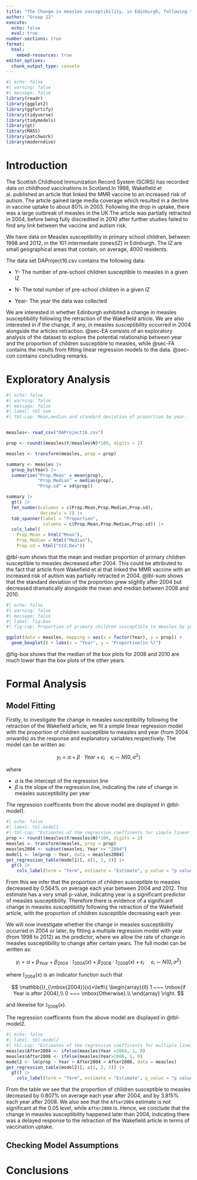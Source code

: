 ```yaml
---
title: "The Change in measles susceptibility, in Edinburgh, following the retraction of the Wakefield article "
author: "Group 12"
execute: 
  echo: false
  eval: true
number-sections: true
format:
  html:
    embed-resources: true
editor_options: 
  chunk_output_type: console
---
```


```r
#| echo: false
#| warning: false
#| message: false
library(readr)
library(ggplot2)
library(ggfortify)
library(tidyverse)
library(tidymodels)
library(gt)
library(MASS)
library(patchwork)
library(moderndive)
```

# Introduction {#sec-intro}

The Scottish Childhood Immunization Record System (SCIRS) has recorded data on childhood vaccinations in Scotland.In 1998, Wakefield et al. published an article that linked the MMR vaccine to an increased risk of autism. The article gained large media coverage which resulted in a decline in vaccine uptake to about 80% in 2003. Following the drop in uptake, there was a large outbreak of measles in the UK.The article was partially retracted in 2004, before being fully discredited in 2010 after further studies failed to find any link between the vaccine and autism risk.

We have data on Measles susceptibility in primary school children, between 1998 and 2012, in the 101 intermediate zones(IZ) in Edinburgh. The IZ are small geographical areas that contain, on average, 4000 residents.

The data set DAProject16.csv contains the following data:

-   Y- The number of pre-school children susceptible to measles in a given IZ

-   N- The total number of pre-school children in a given IZ

-   Year- The year the data was collected

We are interested in whether Edinburgh exhibited a change in measles susceptibility following the retraction of the Wakefield article. We are also interested in if the change, if any, in measles susceptibility occurred in 2004 alongside the articles retraction. @sec-EA consists of an exploratory analysis of the dataset to explore the potential relationship between year and the proportion of children susceptible to measles, while @sec-FA contains the results from fitting linear regression models to the data. @sec-con contains concluding remarks.


# Exploratory Analysis {#sec-EA}

```r
#| echo: false
#| warning: false
#| message: false
#| label: tbl-sum
#| tbl-cap: Mean,median and standard deviation of proportion by year.


measles<- read_csv("DAProject16.csv")

prop <- round((measles$Y/measles$N)*100, digits = 2)

measles <- transform(measles, prop = prop)

summary <- measles |>
  group_by(Year) |>
  summarise("Prop.Mean" = mean(prop),
            "Prop.Median" = median(prop),
            "Prop.sd" = sd(prop))

summary |>
  gt() |>
  fmt_number(columns = c(Prop.Mean,Prop.Median,Prop.sd),
             decimals = 2) |>
  tab_spanner(label = "Proportion",
              columns = c(Prop.Mean,Prop.Median,Prop.sd)) |>
  cols_label(
    Prop.Mean = html("Mean"),
    Prop.Median = html("Median"),
    Prop.sd = html("Std.Dev"))
```
@tbl-sum shows that the mean and median proportion of primary children susceptible to measles decreased after 2004. This could be attributed to the fact that article from Wakefield et al that linked the MMR vaccine with an increased risk of autism was partially retracted in 2004. @tbl-sum shows that the standard deviation of the proportion grew slightly after 2004 but decreased dramatically alongside the mean and median between 2008 and 2010.
```r
#| echo: false
#| warning: false
#| message: false
#| label: fig-box
#| fig-cap: Proportion of primary children susceptible to measles by year. 

ggplot(data = measles, mapping = aes(x = factor(Year), y = prop)) +
  geom_boxplot() + labs(x = "Year", y = "Proportion(in %)")
```
@fig-box shows that the median of the box plots for 2008 and 2010 are much lower than the box plots of the other years.

# Formal Analysis {#sec-FA}

## Model Fitting

Firstly, to investigate the change in measles susceptibility following the retraction of the Wakefield article, we fit a simple linear regression model with the proportion of children susceptible to measles and year (from 2004 onwards) as the response and explanatory variables respectively. The model can be written as:

$$
y_i = \alpha + \beta \cdot Year +\epsilon_i ~~~~ \epsilon_i \sim N(0, \sigma^2)
$$

where

-   $\alpha$ is the intercept of the regression line
-   $\beta$ is the slope of the regression line, indicating the rate of change in measles susceptibility per year

The regression coefficents from the above model are displayed in @tbl-model1.

```r
#| echo: false
#| label: tbl-model1
#| tbl-cap: "Estimates of the regression coefficents for simple linear model"
prop <- round((measles$Y/measles$N)*100, digits = 2)
measles <- transform(measles, prop = prop)
measles2004 <- subset(measles, Year >= "2004")
model1 <- lm(prop ~ Year, data = measles2004)
get_regression_table(model1)[, c(1, 2, 5)] |>
  gt() |>
    cols_label(term = "Term", estimate = "Estimate", p_value = "p value")
```

From this we infer that the proportion of children susceptible to measles decreased by 0.564% on average each year between 2004 and 2012. This estimate has a very small p-value, indicating year is a significant predictor of measles susceptibility. Therefore there is evidence of a significant change in measles susceptibility following the retraction of the Wakefield article, with the proportion of children susceptible decreasing each year.

We will now investigate whether the change in measles susceptibility occurred in 2004 or later, by fitting a multiple regression model with year (from 1998 to 2012) as the predictor, where we allow the rate of change in measles susceptibility to change after certain years. The full model can be written as:

$$
y_i = \alpha + \beta_{Year} +\beta_{2004} \cdot \mathbb{I}_{\mbox{2004}}(x) + \beta_{2008} \cdot \mathbb{I}_{\mbox{2008}}(x) + \epsilon_i ~~~~~ \epsilon_i \sim N(0, \sigma^2)
$$

where $\mathbb{I}_{\mbox{2004}}(x)$ is an indicator function such that

$$
\mathbb{I}_{\mbox{2004}}(x)=\left\{
                \begin{array}{ll}
                  1 ~~~ \mbox{if Year is after 2004},\\
                  0 ~~~ \mbox{Otherwise}.\\
                \end{array}
              \right.
$$

and likewise for $\mathbb{I}_{\mbox{2008}}(x)$.

The regression coefficents from the above model are displayed in @tbl-model2.

```r
#| echo: false
#| label: tbl-model2
#| tbl-cap: "Estimates of the regression coefficents for multiple linear model"
measles$After2004 <- ifelse(measles$Year >2004, 1, 0)
measles$After2008 <- ifelse(measles$Year>2008, 1, 0)
model2 <- lm(prop ~ Year + After2004 + After2008, data = measles)
get_regression_table(model2)[, c(1, 2, 5)] |>
  gt() |>
    cols_label(term = "Term", estimate = "Estimate", p_value = "p value")
```

From the table we see that the proportion of children susceptible to measles decreased by 0.807% on average each year after 2004, and by 3.815% each year after 2008. We also see that the `After2004` estimate is not significant at the 0.05 level, while `After2008` is. Hence, we conclude that the change in measles susceptibility happened later than 2004, indicating there was a delayed response to the retraction of the Wakefield article in terms of vaccination uptake.

## Checking Model Assumptions

# Conclusions {#sec-con}
